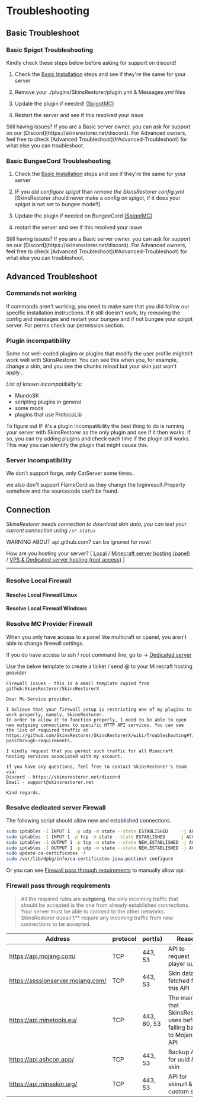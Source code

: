 
# Troubleshooting

## Basic Troubleshoot

### Basic Spigot Troubleshooting

<Callout type="info" emoji="ℹ️">
    Kindly check these steps below before asking for support on discord!
</Callout>

1. Check
the [Basic Installation](https://github.com/SkinsRestorer/SkinsRestorerX/wiki/Installing-SkinsRestorer#basic-installation)
steps and see if they're the same for your server

2. Remove your ./plugins/SkinsRestorer/plugin.yml & Messages.yml files

3. Update the plugin if needed! [(SpigotMC)](https://spigotmc.org/resources/2124/)

4. Restart the server and see if this resolved your issue

<Callout type="info" emoji="ℹ️">
    Still having issues?
    If you are a Basic server owner, you can ask for support on our [Discord](https://skinsrestorer.net/discord).
    For Advanced owners, feel free to check [Advanced Troubleshoot](#Advanced-Troubleshoot) for what else you can
    troubleshoot.
</Callout>

### Basic BungeeCord Troubleshooting

1. Check
the [Basic Installation](/docs/installation/bungeecord)
steps and see if they're the same for your server

2. IF you *did configure spigot* than *remove the SkinsRestorer config.yml*
[SkinsRestorer should never make a config on spigot, if it does your spigot is not set to bungee mode!!]

3. Update the plugin if needed on BungeeCord [(SpigotMC)](https://spigotmc.org/resources/skinsrestorer.2124/)

4. restart the server and see if this resolved your issue

<Callout type="info" emoji="ℹ️">
    Still having issues?
    If you are a Basic server owner, you can ask for support on our [Discord](https://skinsrestorer.net/discord).
    For Advanced owners, feel free to check [Advanced Troubleshoot](#Advanced-Troubleshoot) for what else you can
    troubleshoot.
</Callout>

## Advanced Troubleshoot

### Commands not working

If commands aren't working, you need to make sure that you did follow our specific installation instructions. If it
still doesn't work, try removing the config and messages and restart your bungee and if not bungee your spigot server.
For perms check our permission section.

### Plugin incompatibility

Some not well-coded plugins or plugins that modify the user profile mightn't work well with SkinsRestorer.
You can see this when you, for example, change a skin, and you see the chunks reload but your skin just won't apply...

*List of known incompatibility's:*

- MundoSK
- scripting plugins in general
- some mods
- plugins that use ProtocoLib

To figure out IF it's a plugin incompatibility the best thing to do is running your server with SkinsRestorer as the only plugin
and see if it then works.
If so, you can try adding plugins and check each time if the plugin still works.
This way you
can identify the plugin that might cause this.

### Server Incompatibility

We don't support forge, only CatServer some times..

we also don't support FlameCord as they change the loginresult.Property somehow and the sourcecode can't be found.

## Connection

*SkinsRestorer needs connection to download skin data, you can test your current connection using `/sr status`*

<Callout type="warning" emoji="⚠️">
    WARNING ABOUT api.github.com? can be ignored for now!
</Callout>

How are you hosting your server?
[ [Local](#resolve-local-firewall) / [Minecraft server hosting (panel)](#resolve-mc-provider-firewall) / [VPS & Dedicated server hosting (root access)](#resolve-dedi-server-firewall) ]
***

### Resolve Local Firewall

#### Resolve Local Firewall Linux

#### Resolve Local Firewall Windows

### Resolve MC Provider Firewall

When you only have access to a panel like multicraft or cpanel, you aren't able to change firewall settings.

If you do have access to ssh / root command line, go to -> [Dedicated server](#resolve-dedicated-server-firewall)

Use the below template to create a ticket / send @ to your Minecraft hosting provider

```text
Firewall issues - this is a email template copied from github:SkinsRestorer/SkinsRestorerX

Dear Mc-Service provider,

I believe that your firewall setup is restricting one of my plugins to work properly, namely, SkinsRestorer.
In order to allow it to function properly, I need to be able to open new outgoing connections to specific HTTP API services. You can see the list of required traffic at https://github.com/SkinsRestorer/SkinsRestorerX/wiki/Troubleshooting#firewall-passthrough-requirements.

I kindly request that you permit such traffic for all Minecraft hosting services associated with my account.

If you have any questions, feel free to contact SkinsRestorer's team via:
Discord - https://skinsrestorer.net/discord
Email - support@skinsrestorer.net

Kind regards.
```

### Resolve dedicated server Firewall

The following script should allow new and established connections.

```bash
sudo iptables -I INPUT 1  -p udp -m state --state ESTABLISHED     -j ACCEPT
sudo iptables -I INPUT 1 -p tcp -m state --state ESTABLISHED     -j ACCEPT
sudo iptables -I OUTPUT 1 -p tcp -m state --state NEW,ESTABLISHED -j ACCEPT
sudo iptables -I OUTPUT 1 -p udp -m state --state NEW,ESTABLISHED -j ACCEPT
sudo update-ca-certificates -f
sudo /var/lib/dpkg/info/ca-certificates-java.postinst configure
```

Or you can see [Firewall pass through requirements](#firewall-pass-through-requirements) to manually allow api.

### Firewall pass through requirements

> All the required rules are **outgoing**, the only incoming traffic that should be accepted is the one from already
> established connections. Your server must be able to connect to the other networks. SkinsRestorer doesn't** require
> any incoming traffic from new connections to be accepted.

| Address                           | protocol | port(s)     | Reason                                                                   |
|-----------------------------------|----------|-------------|--------------------------------------------------------------------------|
| https://api.mojang.com/           | TCP      | 443, 53     | API to request player uuid                                               |
| https://sessionserver.mojang.com/ | TCP      | 443, 53     | Skin data is fetched from this API                                       |
| https://api.minetools.eu/         | TCP      | 443, 80, 53 | The main API that SkinsRestorer uses before falling back to Mojang's API |
| https://api.ashcon.app/           | TCP      | 443, 53     | Backup API for uuid & skin                                               |
| https://api.mineskin.org/         | TCP      | 443, 53     | API for skinurl & custom skins.                                          |

